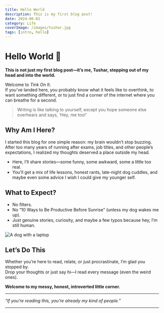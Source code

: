 ```yaml
---
title: Hello World
description: This is my first blog post!
date: 2024-06-01
category: Life
coverImage: /images/tushar.jpg
tags: [intro, hello]
---
```



# Hello World 👋

**This is not just my first blog post—it’s me, Tushar, stepping out of my head and into the world.**

Welcome to *Tink On It*.  
If you’ve landed here, you probably know what it feels like to overthink, to want something different, or to just find a corner of the internet where you can breathe for a second.

> Writing is like talking to yourself, except you hope someone else overhears and says, ‘Hey, me too!’

## Why Am I Here?
I started this blog for one simple reason: my brain wouldn’t stop buzzing. After too many years of running after exams, job titles, and other people’s expectations, I realized my thoughts deserved a place outside my head.

- Here, I’ll share stories—some funny, some awkward, some a little too real.
- You’ll get a mix of life lessons, honest rants, late-night dog cuddles, and maybe even some advice I wish I could give my younger self.

## What to Expect?
- No filters.
- No “10 Ways to Be Productive Before Sunrise” (unless my dog wakes me up).
- Just genuine stories, curiosity, and maybe a few typos because hey, I’m still human.

<Image
  src="/images/dog-laptop.png"
  alt="A dog with a laptop"
  width={800}
  height={400}
  className="rounded-xl my-6 mx-auto shadow-lg"
/>

## Let’s Do This
Whether you’re here to read, relate, or just procrastinate, I’m glad you stopped by.  
Drop your thoughts or just say hi—I read every message (even the weird ones).

**Welcome to my messy, honest, introverted little corner.**

---

*“If you’re reading this, you’re already my kind of people.”*

---

